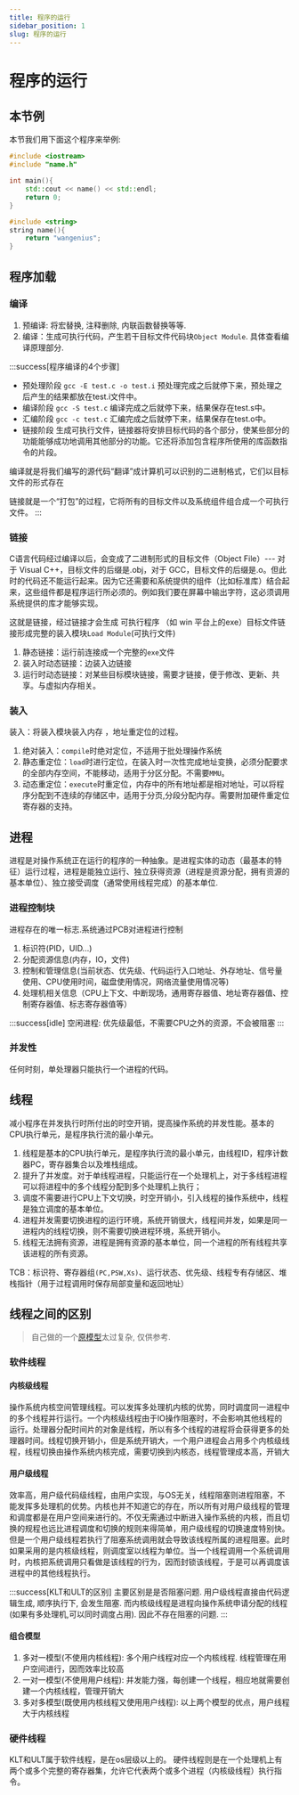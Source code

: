```yaml
---
title: 程序的运行
sidebar_position: 1
slug: 程序的运行
---
```


# 程序的运行

## 本节例

本节我们用下面这个程序来举例:

```cpp title="main.cpp"
#include <iostream>
#include "name.h"

int main(){
    std::cout << name() << std::endl;
    return 0;
}
```

```cpp title="name.h"
#include <string>
string name(){
    return "wangenius";
}
```

## 程序加载

### 编译

1. 预编译: 将宏替换, 注释删除, 内联函数替换等等.
2. 编译：生成可执行代码，产生若干目标文件代码块`Object Module`. 具体查看编译原理部分.

:::success[程序编译的4个步骤]

- 预处理阶段 `gcc -E test.c -o test.i` 预处理完成之后就停下来，预处理之后产生的结果都放在test.i文件中。
- 编译阶段 `gcc -S test.c` 编译完成之后就停下来，结果保存在test.s中。
- 汇编阶段 `gcc -c test.c` 汇编完成之后就停下来，结果保存在test.o中。
- 链接阶段 生成可执行文件，链接器将安排目标代码的各个部分，使某些部分的功能能够成功地调用其他部分的功能。它还将添加包含程序所使用的库函数指令的片段。

编译就是将我们编写的源代码“翻译”成计算机可以识别的二进制格式，它们以目标文件的形式存在

链接就是一个“打包”的过程，它将所有的目标文件以及系统组件组合成一个可执行文件。
:::

### 链接

C语言代码经过编译以后，会变成了二进制形式的目标文件（Object File）--- 对于 Visual C++，目标文件的后缀是.obj，对于 GCC，目标文件的后缀是.o。但此时的代码还不能运行起来。因为它还需要和系统提供的组件（比如标准库）结合起来，这些组件都是程序运行所必须的。例如我们要在屏幕中输出字符，这必须调用系统提供的库才能够实现。

这就是链接，经过链接才会生成 可执行程序 （如 win 平台上的exe）目标文件链接形成完整的装入模块`Load Module`(可执行文件)

1. 静态链接：运行前连接成一个完整的`exe`文件
2. 装入时动态链接：边装入边链接
3. 运行时动态链接：对某些目标模块链接，需要才链接，便于修改、更新、共享。与虚拟内存相关。

### 装入

装入：将装入模块装入内存 ，地址重定位的过程。

1. 绝对装入：`compile`时绝对定位，不适用于批处理操作系统
2. 静态重定位：`load`时进行定位，在装入时一次性完成地址变换，必须分配要求的全部内存空间，不能移动，适用于分区分配。不需要`MMU`。
3. 动态重定位：`execute`时重定位，内存中的所有地址都是相对地址，可以将程序分配到不连续的存储区中，适用于分页,分段分配内存。需要附加硬件重定位寄存器的支持。

## 进程

进程是对操作系统正在运行的程序的一种抽象。是进程实体的动态（最基本的特征）运行过程，进程是能独立运行、独立获得资源（进程是资源分配，拥有资源的基本单位）、独立接受调度（通常使用线程完成）的基本单位.

### 进程控制块

进程存在的唯一标志.系统通过PCB对进程进行控制

1. 标识符(PID，UID...)
2. 分配资源信息(内存，IO，文件)
3. 控制和管理信息(当前状态、优先级、代码运行入口地址、外存地址、信号量使用、CPU使用时间，磁盘使用情况，网络流量使用情况等)
4. 处理机相关信息（CPU上下文、中断现场，通用寄存器值、地址寄存器值、控制寄存器值、标志寄存器值等）

:::success[idle]
空闲进程: 优先级最低，不需要CPU之外的资源，不会被阻塞
:::

### 并发性

任何时刻，单处理器只能执行一个进程的代码。

## 线程

减小程序在并发执行时所付出的时空开销，提高操作系统的并发性能。基本的CPU执行单元，是程序执行流的最小单元。

1. 线程是基本的CPU执行单元，是程序执行流的最小单元，由线程ID，程序计数器PC，寄存器集合以及堆栈组成。
2. 提升了并发度。对于单线程进程，只能运行在一个处理机上，对于多线程进程可以将进程中的多个线程分配到多个处理机上执行；
3. 调度不需要进行CPU上下文切换，时空开销小，引入线程的操作系统中，线程是独立调度的基本单位。
4. 进程并发需要切换进程的运行环境，系统开销很大，线程间并发，如果是同一进程内的线程切换，则不需要切换进程环境，系统开销小。
5. 线程无法拥有资源，进程是拥有资源的基本单位，同一个进程的所有线程共享该进程的所有资源。

TCB：标识符、寄存器组`(PC,PSW,Xs)`、运行状态、优先级、线程专有存储区、堆栈指针（用于过程调用时保存局部变量和返回地址）

## 线程之间的区别

> 自己做的一个[原模型](https://zhuanlan.zhihu.com/p/670803961)太过复杂, 仅供参考.

### 软件线程

#### 内核级线程

操作系统内核空间管理线程。可以发挥多处理机内核的优势，同时调度同一进程中的多个线程并行运行。一个内核级线程由于IO操作阻塞时，不会影响其他线程的运行。处理器分配时间片的对象是线程，所以有多个线程的进程将会获得更多的处理器时间。线程切换开销小，但是系统开销大，一个用户进程会占用多个内核级线程，线程切换由操作系统内核完成，需要切换到内核态，线程管理成本高，开销大

#### 用户级线程

效率高，用户级代码级线程，由用户实现，与OS无关，线程阻塞则进程阻塞，不能发挥多处理机的优势。内核也并不知道它的存在，所以所有对用户级线程的管理和调度都是在用户空间来进行的。不仅无需通过中断进入操作系统的内核，而且切换的规程也远比进程调度和切换的规则来得简单，用户级线程的切换速度特别快。但是一个用户级线程若执行了阻塞系统调用就会导致该线程所属的进程阻塞。此时如果采用的是内核级线程，则调度室以线程为单位。当一个线程调用一个系统调用时，内核把系统调用只看做是该线程的行为，因而封锁该线程，于是可以再调度该进程中的其他线程执行。

:::success[KLT和ULT的区别]
主要区别是是否阻塞问题. 用户级线程直接由代码逻辑生成, 顺序执行下, 会发生阻塞. 而内核级线程是进程向操作系统申请分配的线程(如果有多处理机,可以同时调度占用). 因此不存在阻塞的问题.
:::

#### 组合模型

1. 多对一模型(不使用内核线程): 多个用户线程对应一个内核线程. 线程管理在用户空间进行，因而效率比较高
2. 一对一模型(不使用用户线程): 并发能力强，每创建一个线程，相应地就需要创建一个内核线程，管理开销大
3. 多对多模型(既使用内核线程又使用用户线程): 以上两个模型的优点，用户线程大于内核线程

### 硬件线程

KLT和ULT属于软件线程，是在os层级以上的。
硬件线程则是在一个处理机上有两个或多个完整的寄存器集，允许它代表两个或多个进程（内核级线程）执行指令。
